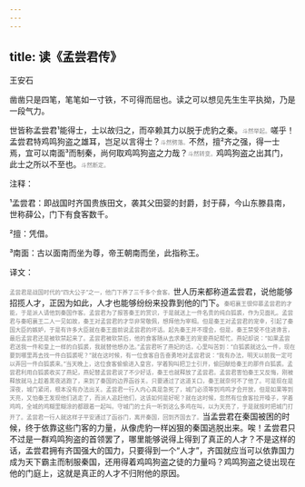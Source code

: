 ```yaml
---
---
---
```

title: 读《孟尝君传》
---




王安石





凿凿只是四笔，笔笔如一寸铁，不可得而屈也。读之可以想见先生生平执拗，乃是一段气力。





世皆称孟尝君¹能得士，士以故归之，而卒赖其力以脱于虎豹之秦。<font color=gray size=0.8rem>斗然举起。</font>嗟乎！孟尝君特鸡鸣狗盗之雄耳，岂足以言得士？<font color=gray size=0.8rem>斗然劈落。</font>不然，擅²齐之强，得一士焉，宜可以南面³而制秦，尚何取鸡鸣狗盗之力哉？<font color=gray size=0.8rem>斗然转变。</font>鸡鸣狗盗之出其门，此士之所以不至也。<font color=gray size=0.8rem>斗然断定。</font>

注释：

¹孟尝君：即战国时齐国贵族田文，袭其父田婴的封爵，封于薛，今山东滕县南，世称薛公，门下有食客数千。

²擅：凭借。

³南面：古以面南而坐为尊，帝王朝南而坐，此指称王。

译文：

<font color=gray size=0.8rem>孟尝君是战国时代的“四大公子”之一，他门下养了三千多个食客。</font>世人历来都称道孟尝君，说他能够招揽人才，正因为如此，人才也能够纷纷来投靠到他的门下。<font color=gray size=0.8rem>秦昭襄王很仰慕孟尝君的才能，于是派人请他到秦国作客。孟尝君为了报答秦王的赏识，于是就送上一件名贵的纯白狐裘，作为见面礼。孟尝君与秦昭襄王二人一见如故，秦王对孟尝君的才华非常敬佩，想拜他为宰相。但是秦王对孟尝君的宠幸，引起了秦国大臣的嫉妒，于是有许多大臣就在秦王面前说孟尝君的坏话。起先秦王并不理会，但是，秦王禁受不住进谗言，最后孟尝君还是被软禁起来了。孟尝君被软禁后，他的食客随从去求秦王的宠妾燕妃帮忙。燕妃却说：“如果孟尝君送我一件和皇上一样的白狐裘，我就替他想办法。”孟尝君听了燕妃的话，心里叫苦到：“白狐裘就这么一件，现在要到哪里再去找一件白狐裘呢？”就在这时候，有一位食客自告奋勇地对孟尝君说：“我有办法，明天以前我一定可以弄回一件白狐裘来。”当天晚上，这位食客偷偷进入皇宫，学着狗叫把卫士引开，偷回献给秦王的那件白狐裘。孟尝君利用白狐裘收买了燕妃，燕妃替孟尝君说了不少好话，秦王也就释放了孟尝君。孟尝君害怕秦王又反悔，刚被释放就马上趁着黑夜逃跑了，来到了秦国的边界函谷关。只要通过了这道关口，秦王就奈何不了他了。可是现在是深夜，城门紧闭，根本没有办法出关。孟尝君一行人内心真是急死了，城门必须等到鸡鸣才会开放，但是如果等到天亮，又怕秦王发现他们逃走了，而派人追赶他们，这该如何是好呢？就在这时候，忽然有位食客拉开嗓子，学着鸡鸣，全城的鸡糊里糊涂的都跟着一起叫。守城门的士兵一听到这么多鸡在叫，以为天亮了，于是就按时把城门打开了。孟尝君一行人就这样子平安通过了函谷门，离开秦国，回到齐国去了。</font>当孟尝君在秦国被困的时候，终于依靠这些门客的力量，从像虎豹一样凶狠的秦国逃脱出来。唉！孟尝君只不过是一群鸡鸣狗盗的首领罢了，哪里能够说得上得到了真正的人才？不是这样的话，孟尝君拥有齐国强大的国力，只要得到一个“人才”，齐国就应当可以依靠国力成为天下霸主而制服秦国，还用得着鸡鸣狗盗之徒的力量吗？鸡鸣狗盗之徒出现在他的门庭上，这就是真正的人才不归附他的原因。
